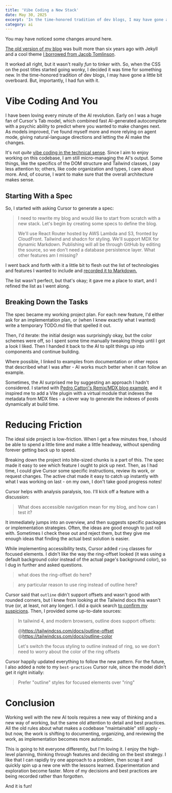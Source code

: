 ---
title: 'Vibe Coding a New Stack'
date: May 30, 2025
excerpt: 'In the time-honored tradition of dev blogs, I may have gone a little bit overboard. But, importantly, I had fun with it.'
category: ai
---

You may have noticed some changes around here.

[The old version of my blog](https://github.com/glitchassassin/jonwinsley.com/) was built more than six years ago with Jekyll and a cool theme [I borrowed from Jacob Tomlinson](https://github.com/jacobtomlinson/carte-noire).

It worked all right, but it wasn't really _fun_ to tinker with. So, when the CSS on the post titles started going wonky, I decided it was time for something new. In the time-honored tradition of dev blogs, I may have gone a little bit overboard. But, importantly, I had fun with it.

# Vibe Coding And You

I have been loving every minute of the AI revolution. Early on I was a huge fan of Cursor's Tab model, which combined fast AI-generated autocomplete with a psychic ability to predict where you wanted to make changes next. As models improved, I've found myself more and more relying on agent mode, giving natural-language directions and letting the AI make the changes.

It's not _quite_ [vibe coding in the technical sense](https://x.com/karpathy/status/1886192184808149383?lang=en). Since I aim to enjoy working on this codebase, I am still micro-managing the AI's output. Some things, like the specifics of the DOM structure and Tailwind classes, I pay less attention to; others, like code organization and types, I care about more. And, of course, I want to make sure that the overall architecture makes sense.

## Starting With a Spec

So, I started with asking Cursor to generate a spec:

> I need to rewrite my blog and would like to start from scratch with a new stack. Let's begin by creating some specs to define the blog.
>
> We'll use React Router hosted by AWS Lambda and S3, fronted by CloudFront. Tailwind and shadcn for styling. We'll support MDX for dynamic Markdown. Publishing will all be through GitHub by editing the source, so we don't need a database persistence layer. What other features am I missing?

I went back and forth with it a little bit to flesh out the list of technologies and features I wanted to include and [recorded it to Markdown.](https://github.com/glitchassassin/blog/blob/main/docs/system-spec.md)

The list wasn't perfect, but that's okay; it gave me a place to start, and I refined the list as I went along.

## Breaking Down the Tasks

The spec became my working project plan. For each new feature, I'd either ask for an implementation plan, or (when I knew exactly what I wanted) write a temporary TODO.md file that spelled it out.

Then, I'd iterate: the initial design was surprisingly okay, but the color schemes were off, so I spent some time manually tweaking things until I got a look I liked. Then I handed it back to the AI to split things up into components and continue building.

Where possible, I linked to examples from documentation or other repos that described what I was after - AI works much better when it can follow an example.

Sometimes, the AI surprised me by suggesting an approach I hadn't considered. I started with [Pedro Cattori's Remix/MDX blog example](https://github.com/pcattori/remix-blog-mdx/), and it inspired me to add a Vite plugin with a virtual module that indexes the metadata from MDX files - a clever way to generate the indexes of posts dynamically at build time.

# Reducing Friction

The ideal side project is low-friction. When I get a few minutes free, I should be able to spend a little time and make a little headway, without spending forever getting back up to speed.

Breaking down the project into bite-sized chunks is a part of this. The spec made it easy to see which feature I ought to pick up next. Then, as I had time, I could give Cursor some specific instructions, review its work, or request changes. The active chat made it easy to catch up instantly with what I was working on last - on my own, I don't take good progress notes!

Cursor helps with analysis paralysis, too. I'll kick off a feature with a discussion:

> What does accessible navigation mean for my blog, and how can I test it?

It immediately jumps into an overview, and then suggests specific packages or implementation strategies. Often, the ideas are good enough to just roll with. Sometimes I check these out and reject them, but they give me enough ideas that finding the actual best solution is easier.

While implementing accessibility tests, Cursor added `ring` classes for focused elements. I didn't like the way the ring-offset looked (it was using a default background color instead of the actual page's background color), so I dug in further and asked questions.

> what does the ring-offset do here?

> any particular reason to use ring instead of outline here?

Cursor said that `outline` didn't support offsets and wasn't good with rounded corners, but I knew from looking at the Tailwind docs this wasn't true (or, at least, not any longer). I did a quick search [to confirm my suspicions](https://stackoverflow.com/questions/75649221/whats-the-difference-between-outline-and-ring-in-tailwind). Then, I provided some up-to-date sources:

> In tailwind 4, and modern browsers, outline does support offsets:
>
> @https://tailwindcss.com/docs/outline-offset  
> @https://tailwindcss.com/docs/outline-color
>
> Let's switch the focus styling to outline instead of ring, so we don't need to worry about the color of the ring offsets

Cursor happily updated everything to follow the new pattern. For the future, I also added a note to my `best-practices` Cursor rule, since the model didn't get it right initially:

> Prefer "outline" styles for focused elements over "ring"

# Conclusion

Working well with the new AI tools requires a new way of thinking and a new way of working, but the same old attention to detail and best practices. All the old rules about what makes a codebase "maintainable" still apply - but now, the work is shifting to documenting, organizing, and reviewing the work, as implementation becomes more automatic.

This is going to hit everyone differently, but I'm loving it. I enjoy the high-level planning, thinking through features and deciding on the best strategy. I like that I can rapidly try one approach to a problem, then scrap it and quickly spin up a new one with the lessons learned. Experimentation and exploration become faster. More of my decisions and best practices are being recorded rather than forgotten.

And it is fun!
